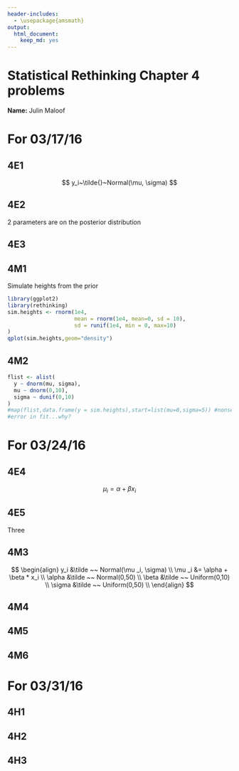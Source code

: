 ```yaml
---
header-includes:
  - \usepackage{amsmath}
output: 
  html_document: 
    keep_md: yes
---
```

# Statistical Rethinking Chapter 4 problems

__Name:__ Julin Maloof


# For 03/17/16

## 4E1

$$ y_i~\tilde{}~Normal(\mu, \sigma) $$ 

## 4E2

2 parameters are on the posterior distribution

## 4E3

## 4M1

Simulate heights from the prior

```r
library(ggplot2)
library(rethinking)
sim.heights <- rnorm(1e4,
                     mean = rnorm(1e4, mean=0, sd = 10),
                     sd = runif(1e4, min = 0, max=10)
)
qplot(sim.heights,geom="density")
```


## 4M2

```r
flist <- alist(
  y ~ dnorm(mu, sigma),
  mu ~ dnorm(0,10),
  sigma ~ dunif(0,10)
)
#map(flist,data.frame(y = sim.heights),start=list(mu=0,sigma=5)) #nonsensical but I want to test my language
#error in fit...why?
```

# For 03/24/16

## 4E4

$$ \mu_i = \alpha + \beta x_i $$

## 4E5

Three

## 4M3

$$ 
\begin{align} 
y_i &\tilde ~~ Normal(\mu _i, \sigma) \\
\mu _i &= \alpha + \beta * x_i \\
\alpha &\tilde ~~ Normal(0,50) \\
\beta &\tilde ~~ Uniform(0,10) \\
\sigma &\tilde ~~ Uniform(0,50) \\
\end{align}
$$

## 4M4

## 4M5

## 4M6

# For 03/31/16

## 4H1

## 4H2

## 4H3
